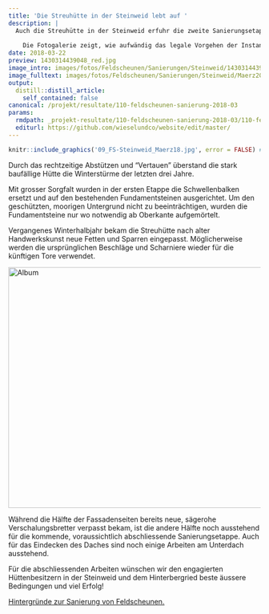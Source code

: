 ```yaml
---
title: 'Die Streuhütte in der Steinweid lebt auf '
description: |
  Auch die Streuhütte in der Steinweid erfuhr die zweite Sanierungsetappe. Wie im Fall des Objekts im Hinterbergried ist auch hier die Besitzerfamilie fachkundig und leistet eigens unzählige Stunden zur Restauration des Holzbaus.  
  
    Die Fotogalerie zeigt, wie aufwändig das legale Vorgehen der Instandstellung ist. 
date: 2018-03-22
preview: 1430314439048_red.jpg
image_intro: images/fotos/Feldscheunen/Sanierungen/Steinweid/1430314439048_red.jpg
image_fulltext: images/fotos/Feldscheunen/Sanierungen/Steinweid/Maerz2018/09_FS-Steinweid_Maerz18.jpg
output:
  distill::distill_article:
    self_contained: false
canonical: /projekt/resultate/110-feldscheunen-sanierung-2018-03
params:
  rmdpath: _projekt-resultate/110-feldscheunen-sanierung-2018-03/110-feldscheunen-sanierung-2018-03.Rmd
  editurl: https://github.com/wieselundco/website/edit/master/
---
```



```r
knitr::include_graphics('09_FS-Steinweid_Maerz18.jpg', error = FALSE) #images/fotos/Feldscheunen/Sanierungen/Steinweid/Maerz2018/09_FS-Steinweid_Maerz18.jpg
```

Durch das rechtzeitige Abstützen und "Vertauen" überstand die stark
baufällige Hütte die Winterstürme der letzten drei Jahre.

Mit grosser Sorgfalt wurden in der ersten Etappe die Schwellenbalken
ersetzt und auf den bestehenden Fundamentsteinen ausgerichtet. Um den
geschützten, moorigen Untergrund nicht zu beeinträchtigen, wurden die
Fundamentsteine  nur wo notwendig ab Oberkante aufgemörtelt.

Vergangenes Winterhalbjahr bekam die Streuhütte nach alter
Handwerkskunst neue Fetten und Sparren eingepasst. Möglicherweise werden
die ursprünglichen Beschläge und Scharniere wieder für die künftigen
Tore verwendet. 

<!-- {gallery}fotos/Feldscheunen/Sanierungen/Steinweid/Maerz2018/Album{/gallery} -->

<a data-flickr-embed="true" href="https://www.flickr.com/photos/193617721@N08/albums/72157719598339363" title="Album"><img src="https://live.staticflickr.com/65535/51340519213_f5fc5fc05d_z.jpg" width="640" height="480" alt="Album"></a><script async src="//embedr.flickr.com/assets/client-code.js" charset="utf-8"></script>

Während die Hälfte der Fassadenseiten bereits neue, sägerohe
Verschalungsbretter verpasst bekam, ist die andere Hälfte noch
ausstehend für die kommende, voraussichtlich abschliessende
Sanierungsetappe. Auch für das Eindecken des Daches sind noch einige
Arbeiten am Unterdach ausstehend. 

Für die abschliessenden Arbeiten wünschen wir den engagierten
Hüttenbesitzern in der Steinweid und dem Hinterbergried beste äussere
Bedingungen und viel Erfolg!

[Hintergründe zur Sanierung von
Feldscheunen.](http://www.wieselundco.ch/projekt/massnahmen/62-wir-unterstuetzen-die-instanstellung-von-feldscheunen) 

 

```r



```

<!--http://wieselundco.ch/projekt/resultate/110-feldscheunen-sanierung-2018-03-->
